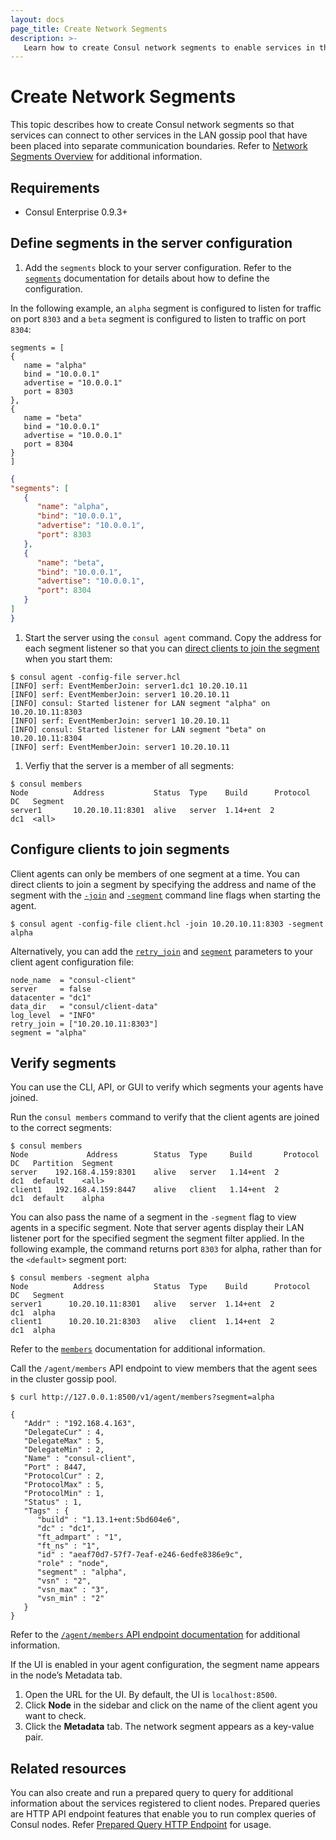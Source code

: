 ```yaml
---
layout: docs
page_title: Create Network Segments
description: >-
   Learn how to create Consul network segments to enable services in the LAN gossip pool to communicate across communication boundaries.
---
```


# Create Network Segments

This topic describes how to create Consul network segments so that services can connect to other services in the LAN gossip pool that have been placed into separate communication boundaries. Refer to [Network Segments Overview](/consul/docs/enterprise/network-segments/network-segments-overview) for additional information.  


## Requirements

- Consul Enterprise 0.9.3+  

## Define segments in the server configuration 

1. Add the `segments` block to your server configuration. Refer to the [`segments`](/consul/docs/agent/config/config-files#segments) documentation for details about how to define the configuration. 

  In the following example, an `alpha` segment is configured to listen for traffic on port `8303` and a `beta` segment is configured to listen to traffic on port `8304`:

  <CodeTabs heading="Example network segments configuration for server agents">

   ```hcl
   segments = [
   {
      name = "alpha"
      bind = "10.0.0.1"
      advertise = "10.0.0.1"
      port = 8303
   },
   {
      name = "beta"
      bind = "10.0.0.1"
      advertise = "10.0.0.1"
      port = 8304
   }
   ]
   ```

   ```json
   {
   "segments": [
      {
         "name": "alpha",
         "bind": "10.0.0.1",
         "advertise": "10.0.0.1",
         "port": 8303
      },
      {
         "name": "beta",
         "bind": "10.0.0.1",
         "advertise": "10.0.0.1",
         "port": 8304
      }
   ]
   }
   ```
  
  </CodeTabs>

1. Start the server using the `consul agent` command. Copy the address for each segment listener so that you can [direct clients to join the segment](#configure-clients-to-join-segments) when you start them:

  ```shell-session
  $ consul agent -config-file server.hcl
  [INFO] serf: EventMemberJoin: server1.dc1 10.20.10.11
  [INFO] serf: EventMemberJoin: server1 10.20.10.11
  [INFO] consul: Started listener for LAN segment "alpha" on 10.20.10.11:8303
  [INFO] serf: EventMemberJoin: server1 10.20.10.11
  [INFO] consul: Started listener for LAN segment "beta" on 10.20.10.11:8304
  [INFO] serf: EventMemberJoin: server1 10.20.10.11
  ```
1. Verfiy that the server is a member of all segments:

  ```shell-session
  $ consul members
  Node          Address           Status  Type    Build      Protocol  DC   Segment
  server1       10.20.10.11:8301  alive   server  1.14+ent  2         dc1  <all>
  ```

## Configure clients to join segments

Client agents can only be members of one segment at a time. You can direct clients to join a segment by specifying the address and name of the segment with the [`-join`](/consul/docs/agent/config/cli-flags#_join) and [`-segment`](/consul/docs/agent/config/cli-flags#_segment) command line flags when starting the agent.

```shell-session
$ consul agent -config-file client.hcl -join 10.20.10.11:8303 -segment alpha
```

Alternatively, you can add the [`retry_join`](/consul/docs/agent/config/config-files#retry_join) and [`segment`](/consul/docs/agent/config/config-files#segment-1) parameters to your client agent configuration file:

```hcl
node_name  = "consul-client"
server     = false
datacenter = "dc1"
data_dir   = "consul/client-data"
log_level  = "INFO"
retry_join = ["10.20.10.11:8303"]
segment = "alpha"
```

## Verify segments

You can use the CLI, API, or GUI to verify which segments your agents have joined.

<Tabs>

<Tab heading="CLI">

Run the `consul members` command to verify that the client agents are joined to the correct segments:

<CodeBlockConfig>

```shell-session
$ consul members
Node             Address        Status  Type     Build       Protocol  DC   Partition  Segment
server    192.168.4.159:8301    alive   server   1.14+ent  2         dc1  default    <all>
client1   192.168.4.159:8447    alive   client   1.14+ent  2         dc1  default    alpha
```

</CodeBlockConfig> 

You can also pass the name of a segment in the `-segment` flag to view agents in a specific segment. Note that server agents display their LAN listener port for the specified segment the segment filter applied. In the following example, the command returns port `8303` for alpha, rather than for the `<default>` segment port:

<CodeBlockConfig>

```shell-session
$ consul members -segment alpha
Node          Address           Status  Type    Build      Protocol  DC   Segment
server1      10.20.10.11:8301   alive   server  1.14+ent  2         dc1  alpha
client1      10.20.10.21:8303   alive   client  1.14+ent  2         dc1  alpha
```

</CodeBlockConfig>

Refer to the [`members`](/consul/commands/members) documentation for additional information. 

</Tab>

<Tab heading="API">

Call the `/agent/members` API endpoint to view members that the agent sees in the cluster gossip pool. 

<CodeBlockConfig highlight="21">

```shell-session
$ curl http://127.0.0.1:8500/v1/agent/members?segment=alpha 

{
   "Addr" : "192.168.4.163",
   "DelegateCur" : 4,
   "DelegateMax" : 5,
   "DelegateMin" : 2,
   "Name" : "consul-client",
   "Port" : 8447,
   "ProtocolCur" : 2,
   "ProtocolMax" : 5,
   "ProtocolMin" : 1,
   "Status" : 1,
   "Tags" : {
      "build" : "1.13.1+ent:5bd604e6",
      "dc" : "dc1",
      "ft_admpart" : "1",
      "ft_ns" : "1",
      "id" : "aeaf70d7-57f7-7eaf-e246-6edfe8386e9c",
      "role" : "node",
      "segment" : "alpha",
      "vsn" : "2",
      "vsn_max" : "3",
      "vsn_min" : "2"
   }
}
```
Refer to the [`/agent/members` API endpoint documentation](/consul/api-docs/agent#list-members) for additional information.

</CodeBlockConfig>

</Tab>
<Tab heading="UI">

If the UI is enabled in your agent configuration, the segment name appears in the node’s Metadata tab. 

1. Open the URL for the UI. By default, the UI is `localhost:8500`.
1. Click **Node** in the sidebar and click on the name of the client agent you want to check.
1. Click the **Metadata** tab. The network segment appears as a key-value pair.

</Tab>
</Tabs>


## Related resources

You can also create and run a prepared query to query for additional information about the services registered to client nodes. Prepared queries are HTTP API endpoint features that enable you to run complex queries of Consul nodes. Refer [Prepared Query HTTP Endpoint](/consul/api-docs/query) for usage.